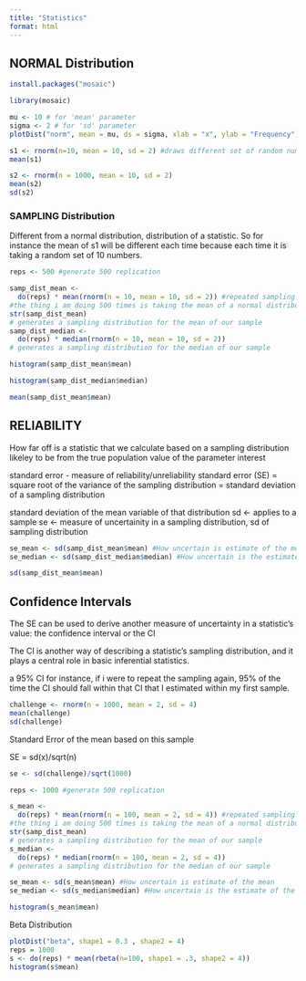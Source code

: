 ```yaml
---
title: "Statistics"
format: html
---
```


## NORMAL Distribution

```r
install.packages("mosaic")
```

```r
library(mosaic)
```

```r
mu <- 10 # for 'mean' parameter
sigma <- 2 # for 'sd' parameter
plotDist("norm", mean = mu, ds = sigma, xlab = "x", ylab = "Frequency")
```

```r
s1 <- rnorm(n=10, mean = 10, sd = 2) #draws different set of random numbers from this set each time, so our mean will always be slighlty different
mean(s1)
```

```r
s2 <- rnorm(n = 1000, mean = 10, sd = 2)
mean(s2)
sd(s2)
```

### SAMPLING Distribution

Different from a normal distribution, distribution of a statistic. So for instance the mean of s1 will be different each time because each time it is taking a random set of 10 numbers.

```r
reps <- 500 #generate 500 replication

samp_dist_mean <-
  do(reps) * mean(rnorm(n = 10, mean = 10, sd = 2)) #repeated sampling out of normal distribution, we are doing this 500 times
#the thing i am doing 500 times is taking the mean of a normal distribution drawn from a sample of 10 that has a mean of 10 and a sd of 2
str(samp_dist_mean)
# generates a sampling distribution for the mean of our sample
samp_dist_median <-
  do(reps) * median(rnorm(n = 10, mean = 10, sd = 2))
# generates a sampling distribution for the median of our sample
```

```r
histogram(samp_dist_mean$mean)
```

```r
histogram(samp_dist_median$median)
```

```r
mean(samp_dist_mean$mean)
```

## RELIABILITY

How far off is a statistic that we calculate based on a sampling distribution likeley to be from the true population value of the parameter interest

standard error - measure of reliability/unreliability standard error (SE) = square root of the variance of the sampling distribution = standard deviation of a sampling distribution

standard deviation of the mean variable of that distribution sd \<- applies to a sample se \<- measure of uncertainity in a sampling distribution, sd of sampling distribution

```r
se_mean <- sd(samp_dist_mean$mean) #How uncertain is estimate of the mean
se_median <- sd(samp_dist_median$median) #How uncertain is the estimate of the median
```

```r
sd(samp_dist_mean$mean)
```

## Confidence Intervals

The SE can be used to derive another measure of uncertainty in a statistic's value: the confidence interval or the CI

The CI is another way of describing a statistic's sampling distribution, and it plays a central role in basic inferential statistics.

a 95% CI for instance, if i were to repeat the sampling again, 95% of the time the CI should fall within that CI that I estimated within my first sample.

```r
challenge <- rnorm(n = 1000, mean = 2, sd = 4)
mean(challenge)
sd(challenge) 
```

Standard Error of the mean based on this sample

SE = sd(x)/sqrt(n)

```r
se <- sd(challenge)/sqrt(1000)
```

```r
reps <- 1000 #generate 500 replication

s_mean <-
  do(reps) * mean(rnorm(n = 100, mean = 2, sd = 4)) #repeated sampling out of normal distribution, we are doing this 500 times
#the thing i am doing 500 times is taking the mean of a normal distribution drawn from a sample of 10 that has a mean of 10 and a sd of 2
str(samp_dist_mean)
# generates a sampling distribution for the mean of our sample
s_median <-
  do(reps) * median(rnorm(n = 100, mean = 2, sd = 4))
# generates a sampling distribution for the median of our sample
```

```r
se_mean <- sd(s_mean$mean) #How uncertain is estimate of the mean
se_median <- sd(s_median$median) #How uncertain is the estimate of the median
```

```r
histogram(s_mean$mean)
```

Beta Distribution

```r
plotDist("beta", shape1 = 0.3 , shape2 = 4)
reps = 1000
s <- do(reps) * mean(rbeta(n=100, shape1 = .3, shape2 = 4))
histogram(s$mean)
```
